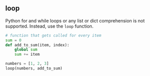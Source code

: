 ## loop
Python for and while loops or any list or dict comprehension is not supported. Instead, use the `loop` function.

```python
# function that gets called for every item
sum = 0
def add_to_sum(item, index):
    global sum
    sum += item

numbers = [1, 2, 3]
loop(numbers, add_to_sum)
```